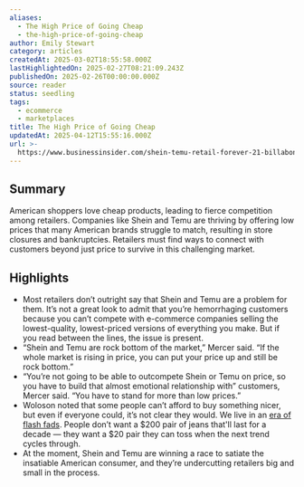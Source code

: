 ```yaml
---
aliases:
  - The High Price of Going Cheap
  - the-high-price-of-going-cheap
author: Emily Stewart
category: articles
createdAt: 2025-03-02T18:55:58.000Z
lastHighlightedOn: 2025-02-27T08:21:09.243Z
publishedOn: 2025-02-26T00:00:00.000Z
source: reader
status: seedling
tags:
  - ecommerce
  - marketplaces
title: The High Price of Going Cheap
updatedAt: 2025-04-12T15:55:16.000Z
url: >-
  https://www.businessinsider.com/shein-temu-retail-forever-21-billabong-bankruptcy-retail-cheap-shopping-2025-2?utm_source=Sailthru&utm_medium=email&utm_campaign=Issue:%202025-02-26%20Retail%20Dive:%20Marketing%20%5Bissue:70804%5D&utm_term=Retail%20Dive:%20Marketing
---
```

## Summary

American shoppers love cheap products, leading to fierce competition among retailers. Companies like Shein and Temu are thriving by offering low prices that many American brands struggle to match, resulting in store closures and bankruptcies. Retailers must find ways to connect with customers beyond just price to survive in this challenging market.

## Highlights

- Most retailers don’t outright say that Shein and Temu are a problem for them. It’s not a great look to admit that you’re hemorrhaging customers because you can’t compete with e-commerce companies selling the lowest-quality, lowest-priced versions of everything you make. But if you read between the lines, the issue is present.
- “Shein and Temu are rock bottom of the market,” Mercer said. “If the whole market is rising in price, you can put your price up and still be rock bottom.”
- “You’re not going to be able to outcompete Shein or Temu on price, so you have to build that almost emotional relationship with” customers, Mercer said. “You have to stand for more than low prices.”
- Woloson noted that some people can’t afford to buy something nicer, but even if everyone could, it’s not clear they would. We live in an [era of flash fads](https://www.businessinsider.com/trader-joes-mini-tote-bags-stanley-cups-tiktok-consumerism-marketing-2024-3). People don’t want a $200 pair of jeans that'll last for a decade — they want a $20 pair they can toss when the next trend cycles through.
- At the moment, Shein and Temu are winning a race to satiate the insatiable American consumer, and they’re undercutting retailers big and small in the process.

